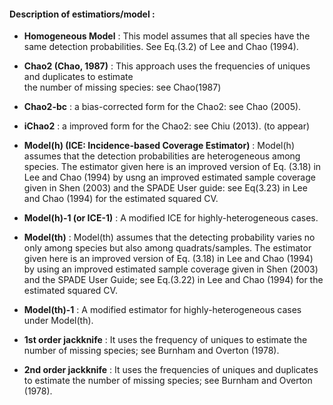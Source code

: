 #### Description of estimatiors/model : 
* **Homogeneous Model** : This model assumes that all species have the same detection probabilities. See Eq.(3.2) of Lee and Chao (1994).  
    
* **Chao2 (Chao, 1987)** : This approach uses the frequencies of uniques and duplicates to estimate   
  the number of missing species: see Chao(1987)
  
* **Chao2-bc** : a bias-corrected form for the Chao2: see Chao (2005).

* **iChao2** : a improved form for the Chao2: see Chiu (2013). (to appear)

* **Model(h) (ICE: Incidence-based Coverage Estimator)** : Model(h) assumes that the detection probabilities are heterogeneous among species. The estimator given here is an improved version of Eq. (3.18) in Lee and Chao (1994) by usng an improved estimated sample coverage given in Shen (2003) and the SPADE User guide: see Eq(3.23) in Lee and Chao (1994) for the estimated squared CV.

* **Model(h)-1 (or ICE-1)** : A modified ICE for highly-heterogeneous cases.

* **Model(th)** : Model(th) assumes that the detecting probability varies no only among species but also among quadrats/samples. The estimator given here is an improved version of Eq. (3.18) in Lee and Chao (1994) by using an improved estimated sample coverage given in Shen (2003) and the SPADE User Guide; see Eq.(3.22) in Lee and Chao (1994) for the estimated squared CV.

* **Model(th)-1** : A modified estimator for highly-heterogeneous cases under Model(th).

* **1st order jackknife** : It uses the frequency of uniques to estimate the number of missing species; see Burnham and Overton (1978).

* **2nd order jackknife** : It uses the frequencies of uniques and duplicates to estimate the number of missing species; see Burnham and Overton (1978).